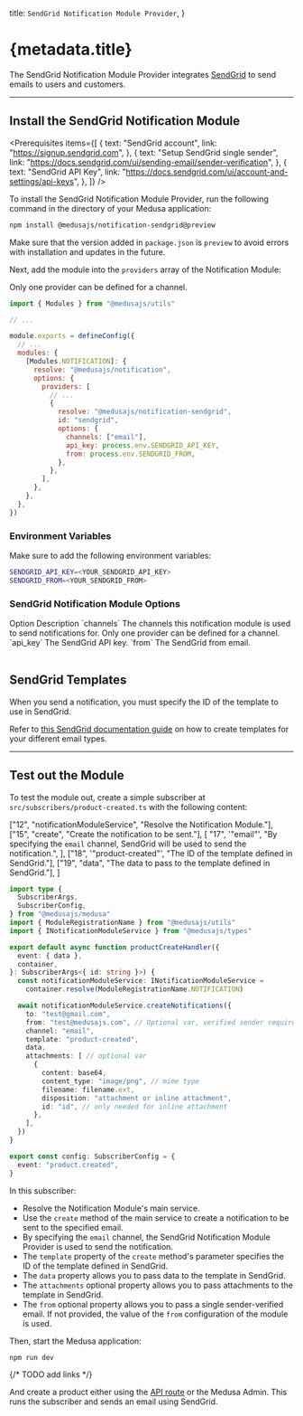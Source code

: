 
  title: `SendGrid Notification Module Provider`,
}

# {metadata.title}

The SendGrid Notification Module Provider integrates [SendGrid](https://sendgrid.com) to send emails to users and customers.

---

## Install the SendGrid Notification Module

<Prerequisites
  items={[
    {
      text: "SendGrid account",
      link: "https://signup.sendgrid.com",
    },
    {
      text: "Setup SendGrid single sender",
      link: "https://docs.sendgrid.com/ui/sending-email/sender-verification",
    },
    {
      text: "SendGrid API Key",
      link: "https://docs.sendgrid.com/ui/account-and-settings/api-keys",
    },
  ]}
/>

To install the SendGrid Notification Module Provider, run the following command in the directory of your Medusa application:

```bash npm2yarn
npm install @medusajs/notification-sendgrid@preview
```

<Note>

Make sure that the version added in `package.json` is `preview` to avoid errors with installation and updates in the future.

</Note>

Next, add the module into the `providers` array of the Notification Module:

<Note>

Only one provider can be defined for a channel.

</Note>

```js title="medusa-config.js"
import { Modules } from "@medusajs/utils"

// ...

module.exports = defineConfig({
  // ...
  modules: {
    [Modules.NOTIFICATION]: {
      resolve: "@medusajs/notification",
      options: {
        providers: [
          // ...
          {
            resolve: "@medusajs/notification-sendgrid",
            id: "sendgrid",
            options: {
              channels: ["email"],
              api_key: process.env.SENDGRID_API_KEY,
              from: process.env.SENDGRID_FROM,
            },
          },
        ],
      },
    },
  },
})
```

### Environment Variables

Make sure to add the following environment variables:

```bash
SENDGRID_API_KEY=<YOUR_SENDGRID_API_KEY>
SENDGRID_FROM=<YOUR_SENDGRID_FROM>
```

### SendGrid Notification Module Options

<Table>
  <Table.Header>
    <Table.Row>
      <Table.HeaderCell>Option</Table.HeaderCell>
      <Table.HeaderCell>Description</Table.HeaderCell>
    </Table.Row>
  </Table.Header>
  <Table.Body>
    <Table.Row>
      <Table.Cell>`channels`</Table.Cell>
      <Table.Cell>
        The channels this notification module is used to send notifications for.
        Only one provider can be defined for a channel.
      </Table.Cell>
    </Table.Row>
    <Table.Row>
      <Table.Cell>`api_key`</Table.Cell>
      <Table.Cell>The SendGrid API key.</Table.Cell>
    </Table.Row>
    <Table.Row>
      <Table.Cell>`from`</Table.Cell>
      <Table.Cell>The SendGrid from email.</Table.Cell>
    </Table.Row>
  </Table.Body>
</Table>

## SendGrid Templates

When you send a notification, you must specify the ID of the template to use in SendGrid.

Refer to [this SendGrid documentation guide](https://docs.sendgrid.com/ui/sending-email/how-to-send-an-email-with-dynamic-templates) on how to create templates for your different email types.

---

## Test out the Module

To test the module out, create a simple subscriber at `src/subscribers/product-created.ts` with the following content:

  ["12", "notificationModuleService", "Resolve the Notification Module."],
  ["15", "create", "Create the notification to be sent."],
  [
    "17",
    '"email"',
    "By specifying the `email` channel, SendGrid will be used to send the notification.",
  ],
  ["18", '"product-created"', "The ID of the template defined in SendGrid."],
  ["19", "data", "The data to pass to the template defined in SendGrid."],
]

```ts title="src/subscribers/product-created.ts" highlights={highlights} collapsibleLines="1-7" expandButtonLabel="Show Imports"
import type {
  SubscriberArgs,
  SubscriberConfig,
} from "@medusajs/medusa"
import { ModuleRegistrationName } from "@medusajs/utils"
import { INotificationModuleService } from "@medusajs/types"

export default async function productCreateHandler({
  event: { data },
  container,
}: SubscriberArgs<{ id: string }>) {
  const notificationModuleService: INotificationModuleService =
    container.resolve(ModuleRegistrationName.NOTIFICATION)

  await notificationModuleService.createNotifications({
    to: "test@gmail.com",
    from: "test@medusajs.com", // Optional var, verified sender required
    channel: "email",
    template: "product-created",
    data,
    attachments: [ // optional var
      {
        content: base64,
        content_type: "image/png", // mime type
        filename: filename.ext,
        disposition: "attachment or inline attachment",
        id: "id", // only needed for inline attachment
      },
    ],
  })
}

export const config: SubscriberConfig = {
  event: "product.created",
}
```

In this subscriber:

- Resolve the Notification Module's main service.
- Use the `create` method of the main service to create a notification to be sent to the specified email.
- By specifying the `email` channel, the SendGrid Notification Module Provider is used to send the notification.
- The `template` property of the `create` method's parameter specifies the ID of the template defined in SendGrid.
- The `data` property allows you to pass data to the template in SendGrid.
- The `attachments` optional property allows you to pass attachments to the template in SendGrid.
- The `from` optional property allows you to pass a single sender-verified email. If not provided, the value of the `from` configuration of the module is used.

Then, start the Medusa application:

```bash npm2yarn
npm run dev
```

{/* TODO add links */}

And create a product either using the [API route](!api!/api/admin#products_postproducts) or the Medusa Admin. This runs the subscriber and sends an email using SendGrid.
